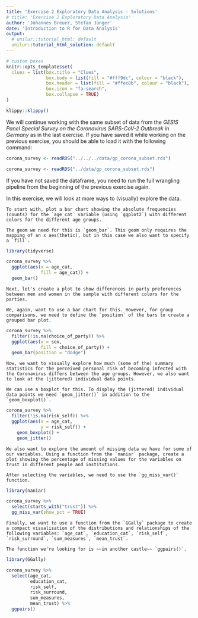```yaml
---
title: 'Exercise 2 Exploratory Data Analysis - Solutions'
# title: 'Exercise 2 Exploratory Data Analysis'
author: 'Johannes Breuer, Stefan Jünger'
date: 'Introduction to R for Data Analysis'
output:
  # unilur::tutorial_html: default
  unilur::tutorial_html_solution: default
---
```


```r
# custom boxes
knitr::opts_template$set(
  clues = list(box.title = "Clues",
               box.body = list(fill = "#fff9dc", colour = "black"),
               box.header = list(fill = "#ffec8b", colour = "black"),
               box.icon = "fa-search",
               box.collapse = TRUE)
)
```

```r
klippy::klippy()
```

We will continue working with the same subset of data from the *GESIS Panel Special Survey on the Coronavirus SARS-CoV-2 Outbreak in Germany* as in the last exercise. If you have saved it while working on the previous exercise, you should be able to load it with the following command:

```r
corona_survey <- readRDS("../../../data/gp_corona_subset.rds")
```

```r
corona_survey <- readRDS("../data/gp_corona_subset.rds")
```

If you have not saved the dataframe, you need to run the full wrangling pipeline from the beginning of the previous exercise again.

In this exercise, we will look at more ways to (visually) explore the data.

```block
To start with, plot a bar chart showing the absolute frequencies (counts) for the `age_cat` variable (using `ggplot2`) with different colors for the different age groups.
```

```block
The geom we need for this is `geom_bar`. This geom only requires the mapping of an x aes(thetic), but in this case we also want to specify a `fill`.
```

```r
library(tidyverse)

corona_survey %>% 
  ggplot(aes(x = age_cat, 
             fill = age_cat)) +
  geom_bar()
```

```block
Next, let's create a plot to show differences in party preferences between men and women in the sample with different colors for the parties.
```

```block
We, again, want to use a bar chart for this. However, for group comparisons, we need to define the `position` of the bars to create a grouped bar plot. 
```

```r
corona_survey %>%
  filter(!is.na(choice_of_party)) %>%
  ggplot(aes(x = sex, 
             fill = choice_of_party)) +
  geom_bar(position = "dodge")
```

```block
Now, we want to visually explore how much (some of the) summary statistics for the perceived personal risk of becoming infected with the Coronavirus differs between the age groups. However, we also want to look at the (jittered) individual data points.
```

```block
We can use a boxplot for this. To display the (jittered) individual data points we need `geom_jitter()` in addition to the `geom_boxplot()`.
```

```r
corona_survey %>%
  filter(!is.na(risk_self)) %>% 
  ggplot(aes(x = age_cat, 
             y = risk_self)) +
    geom_boxplot() +
    geom_jitter()
```

```block
We also want to explore the amount of missing data we have for some of our variables. Using a function from the `naniar` package, create a plot showing the percentage of missing values for the variables on trust in different people and institutions.
```

```block
After selecting the variables, we need to use the `gg_miss_var()` function.
```

```r
library(naniar)

corona_survey %>% 
  select(starts_with("trust")) %>% 
  gg_miss_var(show_pct = TRUE)
```

```block
Finally, we want to use a function from the `GGally` package to create a compact visualisation of the distributions and relationships of the following variables: `age_cat`, `education_cat`, `risk_self`, `risk_surround`, `sum_measures`, `mean_trust`.
```

```block
The function we're looking for is ~~in another castle~~ `ggpairs()`.
```

```r
library(GGally)

corona_survey %>% 
  select(age_cat,
         education_cat,
         risk_self,
         risk_surround,
         sum_measures,
         mean_trust) %>% 
  ggpairs()
```